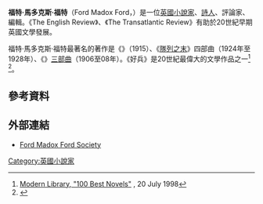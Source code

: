 {{expand|time=2014-07-22T14:04:31+00:00}}
{{refimprove|time=2014-07-22T14:04:31+00:00}}
{{Infobox writer <!-- for more information see [[:Template:Infobox_writer/doc|:Template:Infobox writer/doc]] -->
| name        = 福特·馬多克斯·福特
| image       = Fordmadoxford.jpg
| imagesize   = 193px
| caption     =
| pseudonym   = 福特·赫爾曼·許弗爾（Ford Hermann Hueffer）<br/>福特·馬多克斯·許弗爾（Ford Madox Hueffer）
| birth_date  = {{birth date|1873|12|17|df=y}}
| birth_place = [[英格蘭|英格蘭]][[薩里郡|薩里郡]][[默頓倫敦自治市|默頓]]
| death_date  = {{death date and age|1939|6|26|1873|12|17|df=y}}
| death_place = [[法國|法國]][[多維爾|多維爾]]
| occupation  = [[小說家|小說家]]、[[詩人|詩人]]
| nationality = 英國
| period      = 1892–1939
| genre       =
| subject     =
| movement    =
| influences  = [[Joseph_Conrad|Joseph Conrad]]
| influenced  = [[朱利安·巴恩斯|朱利安·巴恩斯]], [[Anthony_Burgess|Anthony Burgess]],  [[约翰·马克斯维尔·库切|约翰·马克斯维尔·库切]], [[Joseph_Conrad|Joseph Conrad]], [[Robie_Macauley|Robie Macauley]], [[艾兹拉·庞德|艾兹拉·庞德]]
| signature   =
| website     =
}}
'''福特·馬多克斯·福特'''（Ford Madox Ford，{{Bd|1873年|12月17日|1939年|6月26日}}）是一位[[英國|英國]][[小說家|小說家]]、[[詩人|詩人]]、評論家、編輯。《The English Review》、《The Transatlantic Review》有助於20世紀早期英國文學發展。

福特·馬多克斯·福特最著名的著作是《{{link-en|好兵|The Good Soldier}}》（1915）、《[[隊列之末|隊列之末]]》四部曲（1924年至1928年）、《{{link-en|第五女王|The Fifth Queen}}》[[三部曲|三部曲]]（1906至08年）。《好兵》是20世紀最偉大的文學作品之一<ref>[http://www.randomhouse.com/modernlibrary/100bestnovels.html Modern Library, "100 Best Novels"] {{WebCite|url=https://www.webcitation.org/65JgFOsvk?url=http://www.modernlibrary.com/top-100/100-best-novels/ |date=20120209055016 |dateformat=iso }}, 20 July 1998</ref> <ref>{{Cite web |url=http://www.librarything.com/bookaward/The+Observer%27s+100+Greatest+Novels+of+All+Time |title=LibraryThing, "Book awards: The Observer's 100 Greatest Novels of All Time" |access-date=2014-07-22 |archive-date=2021-01-28 |archive-url=https://web.archive.org/web/20210128160827/https://www.librarything.com/bookaward/The+Observer%27s+100+Greatest+Novels+of+All+Time |dead-url=no }}</ref>。

==參考資料==
{{Reflist}}


== 外部連結 ==
{{Wikiquote}}
{{Wikisource author}}
*[http://www.fordmadoxfordsociety.org/ Ford Madox Ford Society] {{Wayback|url=http://www.fordmadoxfordsociety.org/ |date=20210416054902 }}



{{Authority control}}
{{DEFAULTSORT:Ford, Ford Madox}}
[[Category:英國小說家|Category:英國小說家]]